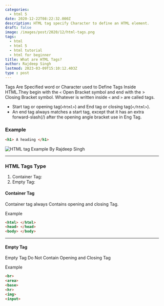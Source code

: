 ```yaml
---
categories:
  - html 5
date: 2020-12-22T08:22:32.000Z
description: HTML tag specify Character to define an HTML element.
draft: false
image: /images/post/2020/12/html-tags.png
tags:
  - html
  - html 5
  - html tutorial
  - html for beginner
title: What are HTML Tags?
author: Rajdeep Singh
lastmod: 2023-03-09T15:10:12.403Z
type : post
---
```


Tags Are Specified word or Character used to Define Tags Inside HTML.They begin
with the `<` Open Bracket symbol and end with the > Closing Bracket symbol.
Whatever is written inside `<` and `>` are called tags.

- Start tag or opening tag(`<html>`) and End tag or closing tag(`</html>`).
- An end tag always matches a start tag, except that it has an extra
  forward-slash(/) after the opening angle bracket use in Eng Tag.

### Example

```html
<h1> A heading </h1>
```

![HTML tag Example By Rajdeep Singh](/images/post/2020/12/HTML-TAG-1.svg "HTML tag Example By Rajdeep Singh")

---

### HTML Tags Type

1. Container Tag:
2. Empty Tag:

#### Container Tag

Container tag always Contains opening and closing Tag.

Example

```html
<html> </html>
<head> </head>
<body> </body>
```

---

#### Empty Tag

Empty Tag Do Not Contain Opening and Closing Tag

Example

```html
<br>
<area>
<base>
<hr>
<img>
<input>
```
